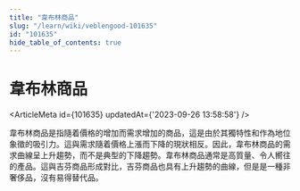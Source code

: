 ```yaml
---
title: "韋布林商品"
slug: "/learn/wiki/veblengood-101635"
id: "101635"
hide_table_of_contents: true
---
```



# 韋布林商品

<ArticleMeta id={101635} updatedAt={'2023-09-26 13:58:58'} />
<div className='border-solid border-b border-t-0 my-4 border-[var(--ifm-color-gray-300)]' />

韋布林商品是指隨着價格的增加而需求增加的商品，這是由於其獨特性和作為地位象徵的吸引力。這與需求隨着價格上漲而下降的現狀相反。因此，韋布林商品的需求曲線呈上升趨勢，而不是典型的下降趨勢。韋布林商品通常是高質量、令人嚮往的產品。這與吉芬商品形成對比，吉芬商品也具有上升趨勢的曲線，但是是一種非奢侈品，沒有易得替代品。
